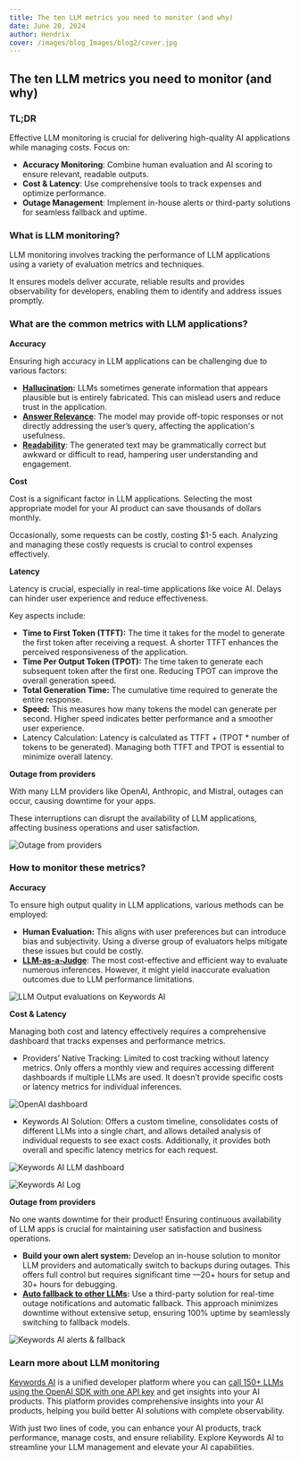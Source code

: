 ```yaml
---
title: The ten LLM metrics you need to monitor (and why)
date: June 20, 2024
author: Hendrix
cover: /images/blog_Images/blog2/cover.jpg
---
```


## The ten LLM metrics you need to monitor (and why)

### TL;DR

Effective LLM monitoring is crucial for delivering high-quality AI applications while managing costs. Focus on:  
- **Accuracy Monitoring**: Combine human evaluation and AI scoring to ensure relevant, readable outputs.  
- **Cost & Latency**: Use comprehensive tools to track expenses and optimize performance.  
- **Outage Management**: Implement in-house alerts or third-party solutions for seamless fallback and uptime.

### What is LLM monitoring?

LLM monitoring involves tracking the performance of LLM applications using a variety of evaluation metrics and techniques.  

It ensures models deliver accurate, reliable results and provides observability for developers, enabling them to identify and address issues promptly.

### What are the common metrics with LLM applications?

**Accuracy**  

Ensuring high accuracy in LLM applications can be challenging due to various factors:  
- **[Hallucination](https://docs.keywordsai.co/features/evaluation/generation/faithfulness):** LLMs sometimes generate information that appears plausible but is entirely fabricated. This can mislead users and reduce trust in the application.  
- **[Answer Relevance](https://docs.keywordsai.co/features/evaluation/generation/answer-relevance)**: The model may provide off-topic responses or not directly addressing the user’s query, affecting the application's usefulness.  
- **[Readability](https://docs.keywordsai.co/features/evaluation/generation/flesch-kincaid)**: The generated text may be grammatically correct but awkward or difficult to read, hampering user understanding and engagement.

**Cost**  

Cost is a significant factor in LLM applications. Selecting the most appropriate model for your AI product can save thousands of dollars monthly.  

Occasionally, some requests can be costly, costing $1-5 each. Analyzing and managing these costly requests is crucial to control expenses effectively.

**Latency**  

Latency is crucial, especially in real-time applications like voice AI. Delays can hinder user experience and reduce effectiveness.  

Key aspects include:  

- **Time to First Token (TTFT):** The time it takes for the model to generate the first token after receiving a request. A shorter TTFT enhances the perceived responsiveness of the application.  
- **Time Per Output Token (TPOT):** The time taken to generate each subsequent token after the first one. Reducing TPOT can improve the overall generation speed.  
- **Total Generation Time:** The cumulative time required to generate the entire response.  
- **Speed:** This measures how many tokens the model can generate per second. Higher speed indicates better performance and a smoother user experience.  
- Latency Calculation: Latency is calculated as TTFT + (TPOT * number of tokens to be generated). Managing both TTFT and TPOT is essential to minimize overall latency.

**Outage from providers**  

With many LLM providers like OpenAI, Anthropic, and Mistral, outages can occur, causing downtime for your apps.  

These interruptions can disrupt the availability of LLM applications, affecting business operations and user satisfaction.

![Outage from providers](/images/blog_Images/blog2/outage.jpg)

### How to monitor these metrics?

**Accuracy**

To ensure high output quality in LLM applications, various methods can be employed:  

- **Human Evaluation:** This aligns with user preferences but can introduce bias and subjectivity. Using a diverse group of evaluators helps mitigate these issues but could be costly.  
- **[LLM-as-a-Judge](https://docs.keywordsai.co/features/evaluation/overview)**: The most cost-effective and efficient way to evaluate numerous inferences. However, it might yield inaccurate evaluation outcomes due to LLM performance limitations.

![LLM Output evaluations on Keywords AI](/images/blog_Images/blog2/eval.jpg)

**Cost & Latency**

Managing both cost and latency effectively requires a comprehensive dashboard that tracks expenses and performance metrics.

- Providers’ Native Tracking: Limited to cost tracking without latency metrics. Only offers a monthly view and requires accessing different dashboards if multiple LLMs are used. It doesn’t provide specific costs or latency metrics for individual inferences.

![OpenAI dashboard](/images/blog_Images/blog2/dashboard.jpg)

- Keywords AI Solution: Offers a custom timeline, consolidates costs of different LLMs into a single chart, and allows detailed analysis of individual requests to see exact costs. Additionally, it provides both overall and specific latency metrics for each request.

![Keywords AI LLM dashboard](/images/blog_Images/blog2/keywords_dashboard.jpg)

![Keywords AI Log](/images/blog_Images/blog2/log.jpg)

**Outage from providers**

No one wants downtime for their product! Ensuring continuous availability of LLM apps is crucial for maintaining user satisfaction and business operations.  
- **Build your own alert system:** Develop an in-house solution to monitor LLM providers and automatically switch to backups during outages. This offers full control but requires significant time —20+ hours for setup and 30+ hours for debugging.  
- **[Auto fallback to other LLMs](https://docs.keywordsai.co/features/generation/fallbacks):** Use a third-party solution for real-time outage notifications and automatic fallback. This approach minimizes downtime without extensive setup, ensuring 100% uptime by seamlessly switching to fallback models.

![Keywords AI alerts & fallback](/images/blog_Images/blog2/alert.jpg)

### Learn more about LLM monitoring

[Keywords AI](https://keywordsai.co) is a unified developer platform where you can [call 150+ LLMs using the OpenAI SDK with one API key](https://docs.keywordsai.co/integration/development-frameworks/openai-sdk) and get insights into your AI products. This platform provides comprehensive insights into your AI products, helping you build better AI solutions with complete observability.

With just two lines of code, you can enhance your AI products, track performance, manage costs, and ensure reliability. Explore Keywords AI to streamline your LLM management and elevate your AI capabilities.
